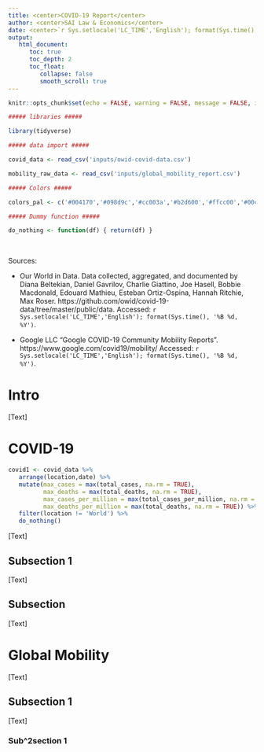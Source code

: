 ```yaml
---
title: <center>COVID-19 Report</center>
author: <center>SAI Law & Economics</center>
date: <center>`r Sys.setlocale('LC_TIME','English'); format(Sys.time(),'%B %d, %Y')`</center>
output:
   html_document:
      toc: true
      toc_depth: 2
      toc_float:
         collapse: false
         smooth_scroll: true
---
```


```r

knitr::opts_chunk$set(echo = FALSE, warning = FALSE, message = FALSE, include = TRUE)

##### libraries #####

library(tidyverse)

##### data import #####

covid_data <- read_csv('inputs/owid-covid-data.csv')

mobility_raw_data <- read_csv('inputs/global_mobility_report.csv')

##### Colors #####

colors_pal <- c('#004170','#098d9c','#cc003a','#b2d600','#ffcc00','#00c954','#00bf9f','#00a9bf','#6f00bf','#b02c88')

##### Dummy function #####

do_nothing <- function(df) { return(df) }

```

<br>

Sources:

* Our World in Data. Data collected, aggregated, and documented by Diana Beltekian, Daniel Gavrilov, Charlie Giattino, Joe Hasell, Bobbie Macdonald, Edouard Mathieu, Esteban Ortiz-Ospina, Hannah Ritchie, Max Roser. https://github.com/owid/covid-19-data/tree/master/public/data. Accessed: `r Sys.setlocale('LC_TIME','English'); format(Sys.time(), '%B %d, %Y')`.

* Google LLC "Google COVID-19 Community Mobility Reports". https://www.google.com/covid19/mobility/ Accessed: `r Sys.setlocale('LC_TIME','English'); format(Sys.time(), '%B %d, %Y')`.

# Intro

[Text]

# COVID-19 

```r

covid1 <- covid_data %>% 
   arrange(location,date) %>%
   mutate(max_cases = max(total_cases, na.rm = TRUE),
          max_deaths = max(total_deaths, na.rm = TRUE),
          max_cases_per_million = max(total_cases_per_million, na.rm = TRUE),
          max_deaths_per_million = max(total_deaths, na.rm = TRUE)) %>% 
   filter(location != 'World') %>%
   do_nothing()

```

[Text]

## Subsection 1

[Text]

## Subsection

[Text]

# Global Mobility

[Text]

## Subsection 1

[Text]

### Sub^2section 1


